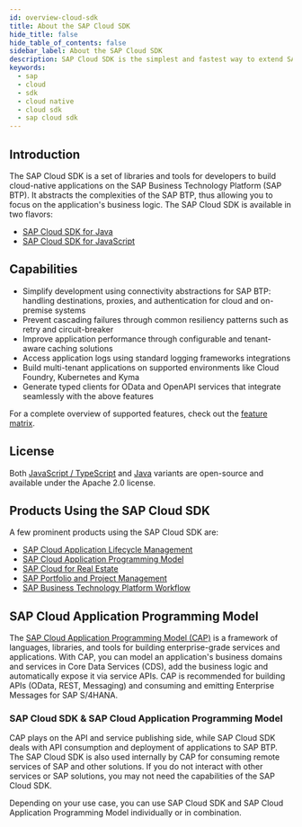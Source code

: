 ```yaml
---
id: overview-cloud-sdk
title: About the SAP Cloud SDK
hide_title: false
hide_table_of_contents: false
sidebar_label: About the SAP Cloud SDK
description: SAP Cloud SDK is the simplest and fastest way to extend SAP services and applications in the cloud.
keywords:
  - sap
  - cloud
  - sdk
  - cloud native
  - cloud sdk
  - sap cloud sdk
---
```



## Introduction

The SAP Cloud SDK is a set of libraries and tools for developers to build cloud-native applications on the SAP Business Technology Platform (SAP BTP).
It abstracts the complexities of the SAP BTP, thus allowing you to focus on the application's business logic.
The SAP Cloud SDK is available in two flavors:

- [SAP Cloud SDK for Java](/docs/java/overview-cloud-sdk-for-java)
- [SAP Cloud SDK for JavaScript](/docs/js/overview)

## Capabilities

- Simplify development using connectivity abstractions for SAP BTP: handling destinations, proxies, and authentication for cloud and on-premise systems
- Prevent cascading failures through common resiliency patterns such as retry and circuit-breaker
- Improve application performance through configurable and tenant-aware caching solutions
- Access application logs using standard logging frameworks integrations
- Build multi-tenant applications on supported environments like Cloud Foundry, Kubernetes and Kyma
- Generate typed clients for OData and OpenAPI services that integrate seamlessly with the above features

For a complete overview of supported features, check out the [feature matrix](./feature-matrix.mdx).

## License

Both [JavaScript / TypeScript](https://github.com/SAP/cloud-sdk-js) and [Java](https://github.com/SAP/cloud-sdk-java) variants are open-source and available under the Apache 2.0 license.

## Products Using the SAP Cloud SDK

A few prominent products using the SAP Cloud SDK are:

- [SAP Cloud Application Lifecycle Management](https://support.sap.com/en/alm.html)
- [SAP Cloud Application Programming Model](https://cap.cloud.sap/docs/)
- [SAP Cloud for Real Estate](https://www.sap.com/products/real-estate-facilities-mgmt-cloud.html)
- [SAP Portfolio and Project Management](https://www.sap.com/germany/products/project-portfolio-management.html)
- [SAP Business Technology Platform Workflow](https://help.sap.com/viewer/product/WORKFLOW_SERVICE/Cloud/en-US)

## SAP Cloud Application Programming Model

The [SAP Cloud Application Programming Model (CAP)](https://cap.cloud.sap/docs/) is a framework of languages, libraries, and tools for building enterprise-grade services and applications.
With CAP, you can model an application's business domains and services in Core Data Services (CDS), add the business logic and automatically expose it via service APIs.
CAP is recommended for building APIs (OData, REST, Messaging) and consuming and emitting Enterprise Messages for SAP S/4HANA.

### SAP Cloud SDK & SAP Cloud Application Programming Model

CAP plays on the API and service publishing side, while SAP Cloud SDK deals with API consumption and deployment of applications to SAP BTP.
The SAP Cloud SDK is also used internally by CAP for consuming remote services of SAP and other solutions.
If you do not interact with other services or SAP solutions, you may not need the capabilities of the SAP Cloud SDK.

Depending on your use case, you can use SAP Cloud SDK and SAP Cloud Application Programming Model individually or in combination.
